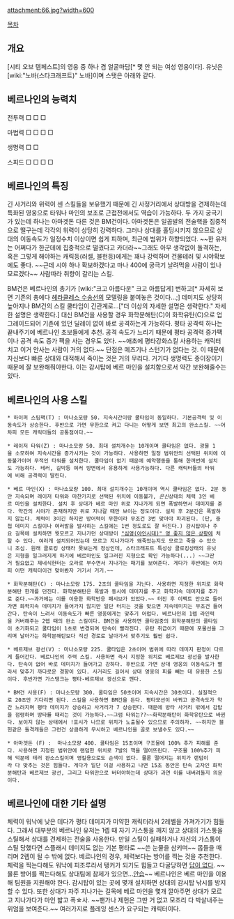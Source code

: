 attachment:66.jpg?width=600

[[목차]]

== 개요 ==
[시티 오브 템페스트]의 영웅 중 하나 겸 얼굴마담[* 몇 안 되는 여성 영웅이다]. 유닛은 [wiki:"노바(스타크래프트)" 노바]이며 스탯은 아래와 같다.

== 베르나인의 능력치 ==
전투력 □ □ □

마법력 □ □ □ □

생명력 □ □

스피드 □ □ □ □

== 베르나인의 특징 ==
긴 사거리와 위력이 센 스킬들을 보유했기 때문에 긴 사정거리에서 상대방을 견제하는데 특화된 영웅으로 타워나 마인의 보조로 근접전에서도 역습이 가능하다. 두 가지 궁극기가 있는데 하나는 아마겟돈 다른 것은 BM건이다. 아마겟돈은 일곱발의 전술핵을 집중적으로 떨구는데 각각의 위력이 상당히 강력하다. 그러나 상대를 홀딩시키지 않으므로 상대의 이동속도가 일정수치 이상이면 쉽게 피하며, 최근에 범위가 하향되었다. ~~한 유저는 어쩌다가 한군데에 집중적으로 떨궜다고 카더라~~그래도 아무 생각없이 돌격하는, 혹은 그렇게 해야하는 캐릭등(러셀, 블헌등)에게는 꽤나 강력하며 건물테러 및 시야확보에도 좋다. ~~근데 시야 하나 확보하겠다고 마나 400에 궁극기 날려먹을 사람이 있나 모르겠다~~ 사람따라 취향이 갈리는 스킬.

BM건은 베르나인의 총기가 [wiki:"크고 아름다운" 크고 아름답게] 변하고[* 자세히 보면 기존의 총에다 [[헤라클레스 수송선]]의 모델링을 붙여놓은 것이다...;] 데미지도 상당히 높아지나 BM건의 스킬 쿨타임이 긴관계로...["더 이상의 자세한 설명은 생략한다." 자세한 설명은 생략한다.] 대신 BM건을 사용할 경우 화학분해탄(C)이 화학유탄(C)으로 업그레이드되어 기존에 있던 딜레이 없이 바로 공격하는게 가능하다. 평타 공격력 하나는 끝내주기에 베르나인 초보들에게 추천. 공격 속도가 느리기 때문에 평타 공격력 증가팩이나 공격 속도 증가 팩을 사는 경우도 있다. ~~애초에 평타강화스킬 사용하는 캐릭터 치고 이거 안사는 사람이 거의 없다.~~ 단점은 메즈기나 스턴기가 없다는 것. 이 때문에 자신보다 빠른 상대와 대적해서 죽이는 것은 거의 무리다. 거기다 생명력도 종이장이기 때문에 잘 보완해줘야한다. 이는 감시탑에 베르 마인을 설치함으로서 약간 보완해줄수는 있다.

== 베르나인의 사용 스킬 ==
 * 하이퍼 스팀팩(T) : 마나소모량 50. 지속시간이랑 쿨타임이 동일하다. 기본공격력 및 이동속도가 상승한다. 후반으로 가면 무한으로 켜고 다니는 어떻게 보면 최고의 완소스킬. ~~어차피 모든 캐릭터들의 공통점이다.~~

 * 레이저 타워(Z) : 마나소모량 50. 최대 설치개수는 10개이며 쿨타임은 없다. 광물 1을 소모하여 지속시간을 증가시키는 것이 가능하다. 사용하면 일정 범위안의 선택된 위치에 이동불가이며 무적인 타워를 설치한다. 쿨타임이 없기 때문에 예약행동을 통해 한꺼번에 설치도 가능하다. 테러, 길막등 여러 방면에서 유용하게 사용가능하다. 다른 캐릭터들의 타워에 비해 공격력이 딸린다.

 * 베르 마인(X) : 마나소모량 100. 최대 설치개수는 10개이며 역시 쿨타임은 없다. 2분 동안 지속되며 레이저 타워와 마찬가지로 선택된 위치에 이동불가, ''은신''상태의 체력 3인 베르 마인을 설치한다. 설치 후 상대가 베르 마인 위로 지나가게 되면 폭발하면서 데미지를 준다. 약간의 시야가 존재하지만 위로 지나갈 때만 보이는 정도이다. 설치 후 2분간은 폭발하지 않는다. 체력이 3이긴 하지만 방어력이 무한이라 무조건 3번 맞아야 파괴된다. (단, 중첩 데미지 스킬이나 여러발을 발사하는 스킬에는 1번 정도로도 잘 터진다.) 감시탑이나 주요 길목에 설치하면 뭣모르고 지나가던 상대방이 [["심영(야인시대)" 영 좋지 않은 상황]]에 처할 수 있다. 여러개 설치되어있는데 모르고 지나가다가 왜죽었는지도 모르고 죽을 수 있으니 조심. 원래 클로킹 상태라 못보는게 정상인데, 스타크래프트 특성상 클로킹상태의 유닛은 지형을 일그러지게 하기에 베르마인도 일그러진 지형으로 확인 가능하다(...) ~~그딴거 필요없고 제네식헌터는 오라로 부수면서 지나가는 패기를 보여준다. 게다가 후반에는 어차피 어떤 캐릭터이건 맞아봤자 거기서 거기.~~

 * 화학분해탄(C) : 마나소모량 175. 2초의 쿨타임을 지닌다. 사용하면 지정한 위치로 화학분해탄 한개를 던진다. 화학분해탄은 폭발과 동시에 데미지를 주고 화학지속 데미지를 추가로 준다.~~과거에는 이를 이용한 화학반응 패시브가 있었다.~~ 터진 후 이펙트 안으로 들어가면 화학지속 데미지가 들어가지 않지만 일단 터지는 것을 맞으면 지속데미지는 무조건 들어간다. 탄속이 느려서 이동속도가 빠른 영웅에게는 맞추기 어렵다. 베르나인의 1렙 라인력을 커버해주는 2렙 때의 완소 스킬이다. BM건을 사용하면 쿨타임중의 화학분해탄의 쿨타임이 초기화되고 쿨타임이 1초로 변경되며 탄속이 빨라진다. 유탄 취급이기 때문에 포물선을 그리며 날아가는 화학분해탄보다 직선 경로로 날아가서 맞추기도 훨씬 쉽다.

 * 베르제브 광선(V) : 마나소모량 225. 쿨타임은 2초이며 범위에 따라 데미지 판정이 다르게 들어간다. 베르나인의 주력 스킬. 사용하면 즉시 지정한 위치로 베르제브 광선을 발사한다. 탄속이 없어 바로 데미지가 들어가고 강하다. 후반으로 가면 상대 영웅의 이동속도가 빨라서 맞추기 까다로운 경향이 있다. 사거리도 길어서 상대 영웅의 피를 빼는 데 유용한 스킬이다. 후반가면 가스탱크는 평타-베르제브 광선으로 깬다.

 * BM건 사용(F) : 마나소모량 300. 쿨타임은 50초이며 지속시간은 30초이다. 실질적으로 20초만 기다리면 된다. 스킬을 사용하면 BM건을 든다. 평타모션이 바뀌고 공격속도가 약간 느려지며 평타 데미지가 상승하고 사거리가 7 상승한다. 때문에 방타 사거리 밖에서 감탑을 점령하며 방타를 때리는 것이 가능하다.~~그럼 타워는??~~화학분해탄이 화학유탄으로 바뀐다. 보이지 않는 상태에서 !표시가 나므로 위치가 노출될수 있으므로 주의하자. ~~하지만 블헌같은 돌격캐들은 그런건 상큼하게 무시하고 베르나인을 골로 보낼수도 있다.~~

 * 아마겟돈 (F) :  마나소모량 400. 쿨타임은 15초이며 구조물에 100% 추가 피해를 준다. 사용하면 지정된 범위안에 랜덤한 위치로 7발의 핵을 떨어뜨린다. 구조물 100%추가 피해 덕분에 테러 완소스킬이며 영킬용으로도 손색이 없다. 물론 떨어지는 위치가 랜덤이라 다 맞추는 것은 힘들다. 게다가 일단 이걸 사용하고 나면 15초 동안은 탄속 고자인 화학분해탄과 베르제브 광선, 그리고 타워만으로 버텨야하는데 상대가 과연 이를 내버려둘지 의문이다.

== 베르나인에 대한 기타 설명 ==
체력이 워낙에 낮은 데다가 평타 데미지가 미약한 캐릭터라서 2레벨을 가져가기가 힘들다. 그래서 대부분의 베르나인 유저는 1렙 때 자기 가스통을 깨지 않고 상대의 가스통을 스틸해서 상대를 견제하는 전술을 사용한다. 만일 스틸이 실패하거나 자신의 가스통이 스틸 당했다면 스플래시 데미지도 없는 기본 평타로 ~~쓴 눈물을 삼키며~~ 몹들을 때리며 2렙이 될 수 밖에 없다. 베르나인의 경우, 체력보다는 방어를 찍는 것을 추천한다. 체력을 찍는다해도 워낙에 피조루라서 탱커가 되기도 힘들고 다굴당하면 [[답이 없다]]. ~~물론 방어를 찍는다해도 상대팀에 참제가 있으면…[[안습]]~~ 베르나인은 베르 마인을 이용해 팀원을 지원해야 한다. 감시탑이 있는 곳에 몇개 설치하면 상대의 감시탑 낚시를 방지할 수 있다. 또한 상대가 자주 지나가는 길목에 베르 마인을 몇개 깔아주면 상대가 모르고 지나가다가 마인 밟고 폭☆사. ~~팬가나 제헌은 그딴 거 없고 모조리 다 박살내주는 위엄을 보여준다.~~ 여러가지로 플레잉 센스가 요구되는 캐릭터이다.
